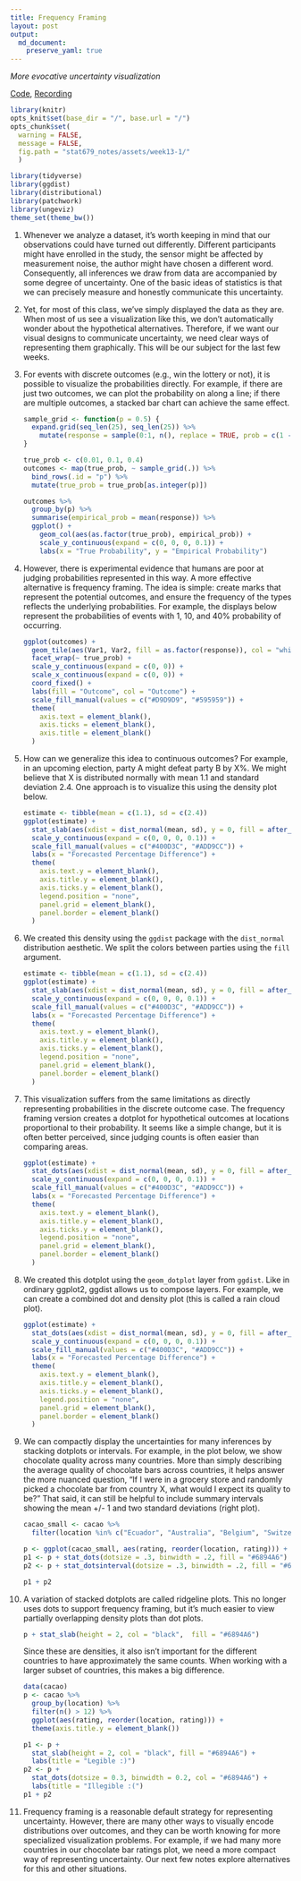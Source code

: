 ```yaml
---
title: Frequency Framing
layout: post
output: 
  md_document:
    preserve_yaml: true
---
```


_More evocative uncertainty visualization_

[Code](https://github.com/krisrs1128/stat679_code/blob/main/notes/week13-1.Rmd), [Recording](https://mediaspace.wisc.edu/media/Week%2013%20-%201%3A%20Frequency%20Framing/1_ywcaurej)

```r
library(knitr)
opts_knit$set(base_dir = "/", base.url = "/")
opts_chunk$set(
  warning = FALSE, 
  message = FALSE,
  fig.path = "stat679_notes/assets/week13-1/"
  )
```

```r
library(tidyverse)
library(ggdist)
library(distributional)
library(patchwork)
library(ungeviz)
theme_set(theme_bw())
```

1. Whenever we analyze a dataset, it's worth keeping in mind that our
observations could have turned out differently. Different participants might
have enrolled in the study, the sensor might be affected by measurement noise,
the author might have chosen a different word. Consequently, all inferences we
draw from data are accompanied by some degree of uncertainty. One of the basic
ideas of statistics is that we can precisely measure and honestly communicate
this uncertainty.

1. Yet, for most of this class, we've simply displayed the data as they are.
When most of us see a visualization like this, we don’t automatically wonder
about the hypothetical alternatives. Therefore, if we want our visual designs to
communicate uncertainty, we need clear ways of representing them graphically.
This will be our subject for the last few weeks.

1. For events with discrete outcomes (e.g., win the lottery or not), it is
possible to visualize the probabilities directly. For example, if there are just
two outcomes, we can plot the probability on along a line; if there are multiple
outcomes, a stacked bar chart can achieve the same effect. 

    ```r
    sample_grid <- function(p = 0.5) {
      expand.grid(seq_len(25), seq_len(25)) %>%
        mutate(response = sample(0:1, n(), replace = TRUE, prob = c(1 - p, p)))
    }
    
    true_prob <- c(0.01, 0.1, 0.4)
    outcomes <- map(true_prob, ~ sample_grid(.)) %>%
      bind_rows(.id = "p") %>%
      mutate(true_prob = true_prob[as.integer(p)])
    
    outcomes %>%
      group_by(p) %>%
      summarise(empirical_prob = mean(response)) %>%
      ggplot() +
        geom_col(aes(as.factor(true_prob), empirical_prob)) +
        scale_y_continuous(expand = c(0, 0, 0, 0.1)) +
        labs(x = "True Probability", y = "Empirical Probability")
    ```

1. However, there is experimental evidence that humans are poor at judging
probabilities represented in this way. A more effective alternative is frequency
framing. The idea is simple: create marks that represent the potential outcomes,
and ensure the frequency of the types reflects the underlying probabilities. For
example, the displays below represent the probabilities of events with 1, 10,
and 40% probability of occurring.

    ```r
    ggplot(outcomes) +
      geom_tile(aes(Var1, Var2, fill = as.factor(response)), col = "white", size = 0.6) +
      facet_wrap(~ true_prob) +
      scale_y_continuous(expand = c(0, 0)) +
      scale_x_continuous(expand = c(0, 0)) +
      coord_fixed() +
      labs(fill = "Outcome", col = "Outcome") +
      scale_fill_manual(values = c("#D9D9D9", "#595959")) +
      theme(
        axis.text = element_blank(),
        axis.ticks = element_blank(),
        axis.title = element_blank()
      )
    ```
  
1. How can we generalize this idea to continuous outcomes? For example, in an
upcoming election, party A might defeat party B by X%. We might believe that X
is distributed normally with mean 1.1 and standard deviation 2.4. One approach
is to visualize this using the density plot below.

    ```r
    estimate <- tibble(mean = c(1.1), sd = c(2.4))
    ggplot(estimate) +
      stat_slab(aes(xdist = dist_normal(mean, sd), y = 0, fill = after_stat(x > 0))) +
      scale_y_continuous(expand = c(0, 0, 0, 0.1)) +
      scale_fill_manual(values = c("#400D3C", "#ADD9CC")) +
      labs(x = "Forecasted Percentage Difference") +
      theme(
        axis.text.y = element_blank(),
        axis.title.y = element_blank(),
        axis.ticks.y = element_blank(),
        legend.position = "none",
        panel.grid = element_blank(),
        panel.border = element_blank()
      )
    ```
  
1. We created this density using the `ggdist` package with the `dist_normal`
distribution aesthetic. We split the colors between parties using the `fill`
argument.

    ```r
    estimate <- tibble(mean = c(1.1), sd = c(2.4))
    ggplot(estimate) +
      stat_slab(aes(xdist = dist_normal(mean, sd), y = 0, fill = after_stat(x > 0))) +
      scale_y_continuous(expand = c(0, 0, 0, 0.1)) +
      scale_fill_manual(values = c("#400D3C", "#ADD9CC")) +
      labs(x = "Forecasted Percentage Difference") +
      theme(
        axis.text.y = element_blank(),
        axis.title.y = element_blank(),
        axis.ticks.y = element_blank(),
        legend.position = "none",
        panel.grid = element_blank(),
        panel.border = element_blank()
      )
    ```
    
1. This visualization suffers from the same limitations as directly representing
probabilities in the discrete outcome case. The frequency framing version
creates a dotplot for hypothetical outcomes at locations proportional to their
probability. It seems like a simple change, but it is often better perceived,
since judging counts is often easier than comparing areas.

    ```r
    ggplot(estimate) +
      stat_dots(aes(xdist = dist_normal(mean, sd), y = 0, fill = after_stat(x > 0)), col = "white") +
      scale_y_continuous(expand = c(0, 0, 0, 0.1)) +
      scale_fill_manual(values = c("#400D3C", "#ADD9CC")) +
      labs(x = "Forecasted Percentage Difference") +
      theme(
        axis.text.y = element_blank(),
        axis.title.y = element_blank(),
        axis.ticks.y = element_blank(),
        legend.position = "none",
        panel.grid = element_blank(),
        panel.border = element_blank()
      )
    ```
  
1. We created this dotplot using the `geom_dotplot` layer from `ggdist`. Like in
ordinary ggplot2, ggdist allows us to compose layers. For example, we can create
a combined dot and density plot (this is called a rain cloud plot).
    
    ```r
    ggplot(estimate) +
      stat_dots(aes(xdist = dist_normal(mean, sd), y = 0, fill = after_stat(x > 0)), col = "white") +
      scale_y_continuous(expand = c(0, 0, 0, 0.1)) +
      scale_fill_manual(values = c("#400D3C", "#ADD9CC")) +
      labs(x = "Forecasted Percentage Difference") +
      theme(
        axis.text.y = element_blank(),
        axis.title.y = element_blank(),
        axis.ticks.y = element_blank(),
        legend.position = "none",
        panel.grid = element_blank(),
        panel.border = element_blank()
      )
    ```
  
1. We can compactly display the uncertainties for many inferences by stacking
dotplots or intervals. For example, in the plot below, we show chocolate quality
across many countries. More than simply describing the average quality of
chocolate bars across countries, it helps answer the more nuanced question, "If
I were in a grocery store and randomly picked a chocolate bar from country X,
what would I expect its quality to be?" That said, it can still be helpful to
include summary intervals showing the mean +/- 1 and two standard deviations
(right plot).

    ```r
    cacao_small <- cacao %>%
      filter(location %in% c("Ecuador", "Australia", "Belgium", "Switzerland", "Germany"))
    
    p <- ggplot(cacao_small, aes(rating, reorder(location, rating))) + theme(axis.title.y = element_blank())
    p1 <- p + stat_dots(dotsize = .3, binwidth = .2, fill = "#6894A6")
    p2 <- p + stat_dotsinterval(dotsize = .3, binwidth = .2, fill = "#6894A6")
    
    p1 + p2
    ```
    
1. A variation of stacked dotplots are called ridgeline plots. This no longer
uses dots to support frequency framing, but it's much easier to view partially
overlapping density plots than dot plots. 

    ```r
    p + stat_slab(height = 2, col = "black",  fill = "#6894A6")
    ```
    
    Since these are densities, it also isn't important for the different countries
to have approximately the same counts. When working with a larger subset of
countries, this makes a big difference.

    ```r
    data(cacao)
    p <- cacao %>%
      group_by(location) %>%
      filter(n() > 12) %>%
      ggplot(aes(rating, reorder(location, rating))) +
      theme(axis.title.y = element_blank())
        
    p1 <- p + 
      stat_slab(height = 2, col = "black", fill = "#6894A6") +
      labs(title = "Legible :)")
    p2 <- p + 
      stat_dots(dotsize = 0.3, binwidth = 0.2, col = "#6894A6") +
      labs(title = "Illegible :(")
    p1 + p2
    ```

1. Frequency framing is a reasonable default strategy for representing
uncertainty. However, there are many other ways to visually encode distributions
over outcomes, and they can be worth knowing for more specialized visualization
problems. For example, if we had many more countries in our chocolate bar
ratings plot, we need a more compact way of representing uncertainty. Our next
few notes explore alternatives for this and other situations.
